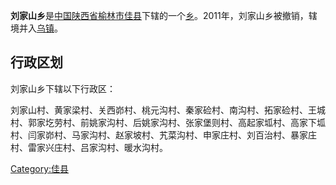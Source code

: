 {{中国乡级行政区
|行政区全称 = 刘家山乡
|景观照片文件名 = 
|景观照片描述 = 
|汉语拼音 =
|其他语言 = 
|其他语言名称 = 
|位置图文件名 = 
|位置图描述 = 
|自定义图片=
|上级行政区 = [[陕西省|陕西省]][[榆林市|榆林市]][[佳县|佳县]]
|行政区类别 = [[乡级行政区|乡]]
|行政区划代码 = 
|行政区划 = 
|村委会 = 
|居委会 = 
|建置时间 = 
|领导职位 = 
|领导名称 = 
|政府驻地 = 
|毗邻 = 
|地理坐标 = 
|总面积 = 
|总人口 = 
|户籍人口 = 
|户籍人口年份 = 
|常住人口 = 
|常住人口年份 = 
|人口密度 = 
|GDP = 
|邮政编码 = 
|电话区号 = 
|官方网站 = 
|网站名称 = 
}}
'''刘家山乡'''是[[中华人民共和国|中国]][[陕西省|陕西省]][[榆林市|榆林市]][[佳县|佳县]]下辖的一个[[乡级行政区|乡]]。2011年，刘家山乡被撤销，辖境并入[[乌镇_(佳县)|乌镇]]。

== 行政区划 ==
刘家山乡下辖以下行政区：

刘家山村、黄家梁村、关西峁村、桃元沟村、秦家硷村、南沟村、拓家硷村、王城村、郭家圪劳村、前姚家沟村、后姚家沟村、张家堡则村、高起家坬村、高家下坬村、闫家峁村、马家沟村、赵家坡村、艽菜沟村、申家庄村、刘百治村、暴家庄村、雷家兴庄村、吕家沟村、暖水沟村。

{{陕西行政区划小作品}}

{{佳县行政区划}}

[[Category:佳县|Category:佳县]]
